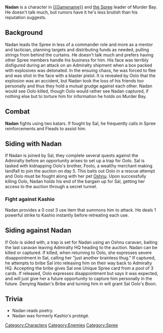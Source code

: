 {{stub}}

{{Character
| race = Human
| location = 
| faction = spree
| title = Leader
}}

{{quote|Another day in the Feud, huh?|Nadan}}
'''Nadan''' is a character in [[{{Gamename}}]] and [[Spree|the Spree]] leader of Murder Bay. He doesn't talk much, but rumors have it he's less brutish than his reputation suggests.

==Background==
Nadan leads the Spree in less of a commander role and more as a mentor and tactician, planning targets and distributing funds as needed, pulling strings from behind the curtains. He doesn't talk much and prefers having other Spree members handle his business for him. His face was terribly disfigured during an attack on an Admiralty shipment when a box packed with explosives was detonated. In the ensuing chaos, he was forced to flee and was shot in the face with a blaster pistol. It is revealed by Oolo that the explosion was an accident, but Nadan took the loss of his friends too personally and thus they hold a mutual grudge against each other. Nadan would see Oolo killed, though Oolo would rather see Nadan captured, if nothing else but to torture him for information he holds on Murder Bay.

==Combat==
'''Nadan''' fights using two katars. If fought by Sal, he frequently calls in Spree reinforcements and Fleads to assist him.

==Siding with Nadan==
If Nadan is joined by Sal, they complete several quests against the Admiralty before an opportunity arises to set up a trap for Oolo. Sal is tasked with kidnapping Oolo's brother, Foolo, a wealthy merchant making landfall to join the auction on day 5. This baits out Oolo in a rescue attempt and Oolo must be fought along with her pet [[Oshnu]]. Upon successfully killing Oolo, Nadan holds his end of the bargain up for Sal, getting her access to the auction through a secret tunnel.

===Fight against Kashio===
Nadan provides a 0 cost 3 use item that summons him to attack. He deals 1 powerful strike to Kashio instantly before retreating each use.

==Siding against Nadan==
If Oolo is sided with, a trap is set for Nadan using an Oshnu caravan, baiting the last caravan leaving Admiralty HQ heading to the auction. Nadan can be killed or captured. If killed, when returning to Oolo, she expresses severe disappointment in Sal, calling her "just another brainless thug." If captured, he attempts to bribe Sal into releasing him on their way back to Admiralty HQ. Accepting the bribe gives Sal one Unique Spree card from a pool of 3 cards. If released, Oolo expresses disappointment but says it was expected, and will just give her a future opportunity to capture him personally in the future. Denying Nadan's Bribe and turning him in will grant Sal Oolo's Boon.

==Trivia==
*Nadan reads poetry.
*Nadan was formerly Kashio's protégé.

[[Category:Characters]][[Category:Enemies]][[Category:Spree]]